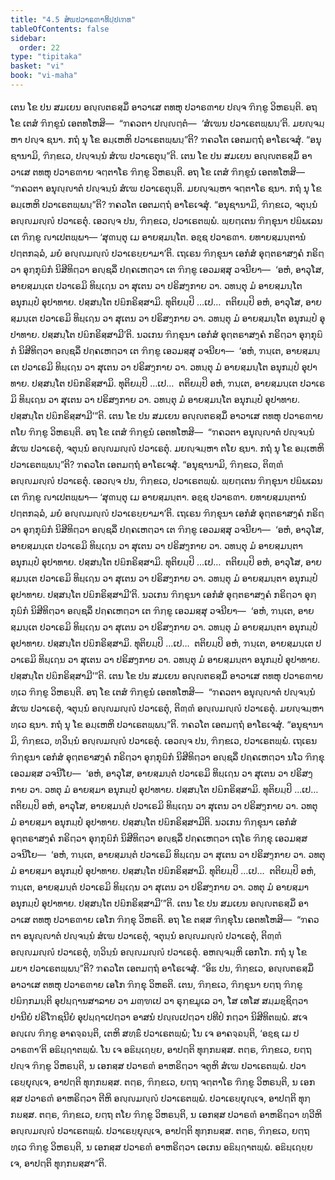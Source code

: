 ```yaml
---
title: "4.5 ສໍຆປວາຣຓາທິປ຺ປເຠທ"
tableOfContents: false
sidebar:
  order: 22
type: "tipitaka"
basket: "vi"
book: "vi-maha"
---
```



<DynamicBreadcrumb />

<Division number="215" book="vi-maha">

<Paragraph number="973" book="vi-maha">
ເຕນ ໂຂ ປນ ສມເຍນ ອຎ຺ຎຕຣສ຺ມິໍ ອາວາເສ ຕທຫຸ ປວາຣຓາຍ ປຎ຺ຈ ຠິກ຺ຂູ ວິຫຣນ຺ຕິ. ອຖ ໂຂ ເຕສໍ ຠິກ຺ຂູນໍ ເອຕທໂຫສິ—  “ຠຄວຕາ ປຎ຺ຎຕ຺ຕໍ—  ‘ສໍເຆນ ປວາເຣຕພ຺ພນ຺’ຕິ. ມຍຎ຺ຈມ຺ຫາ ປຎ຺ຈ ຊນາ. ກຖໍ ນຸ ໂຂ ອມ຺ເຫຫິ ປວາເຣຕພ຺ພນ຺”ຕິ? ຠຄວໂຕ ເອຕມຕ຺ຖໍ ອາໂຣເຈສຸໍ. “ອນຸຊານາມິ, ຠິກ຺ຂເວ, ປຎ຺ຈນ຺ນໍ ສໍເຆ ປວາເຣຕຸນ຺”ຕິ.
</Paragraph>

</Division>
<Division number="216" book="vi-maha">

<Paragraph number="974" book="vi-maha">
ເຕນ ໂຂ ປນ ສມເຍນ ອຎ຺ຎຕຣສ຺ມິໍ ອາວາເສ ຕທຫຸ ປວາຣຓາຍ ຈຕ຺ຕາໂຣ ຠິກ຺ຂູ ວິຫຣນ຺ຕິ. ອຖ ໂຂ ເຕສໍ ຠິກ຺ຂູນໍ ເອຕທໂຫສິ—  “ຠຄວຕາ ອນຸຎ຺ຎາຕໍ ປຎ຺ຈນ຺ນໍ ສໍເຆ ປວາເຣຕຸນ຺ຕິ. ມຍຎ຺ຈມ຺ຫາ ຈຕ຺ຕາໂຣ ຊນາ. ກຖໍ ນຸ ໂຂ ອມ຺ເຫຫິ ປວາເຣຕພ຺ພນ຺”ຕິ? ຠຄວໂຕ ເອຕມຕ຺ຖໍ ອາໂຣເຈສຸໍ. “ອນຸຊານາມິ, ຠິກ຺ຂເວ, ຈຕຸນ຺ນໍ ອຎ຺ຎມຎ຺ຎໍ ປວາເຣຕຸໍ. ເອວຎ຺ຈ ປນ, ຠິກ຺ຂເວ, ປວາເຣຕພ຺ພໍ. ພ຺ຍຕ຺ເຕນ ຠິກ຺ຂຸນາ ປຏິພເລນ ເຕ ຠິກ຺ຂູ ຎາເປຕພ຺ພາ—
</Paragraph>

<Paragraph number="975" book="vi-maha">
‘ສຸຓນ຺ຕຸ ເມ ອາຍສ຺ມນ຺ໂຕ. ອຊ຺ຊ ປວາຣຓາ. ຍທາຍສ຺ມນ຺ຕານໍ ປຕ຺ຕກລ຺ລໍ, ມຍໍ ອຎ຺ຎມຎ຺ຎໍ ປວາເຣຍ຺ຍາມາ’ຕິ.
</Paragraph>

<Paragraph number="976" book="vi-maha">
ເຖເຣນ ຠິກ຺ຂຸນາ ເອກໍສໍ ອຸຕ຺ຕຣາສງ຺ຄໍ ກຣິຕ຺ວາ ອຸກ຺ກຸຏິກໍ ນິສີທິຕ຺ວາ ອຎ຺ຊລິໍ ປຄ຺ຄເຫຕ຺ວາ ເຕ ຠິກ຺ຂູ ເອວມສ຺ສຸ ວຈນີຍາ—  ‘ອຫໍ, ອາວຸໂສ, ອາຍສ຺ມນ຺ເຕ ປວາເຣມິ ທິຏ຺ເຐນ ວາ ສຸເຕນ ວາ ປຣິສງ຺ກາຍ ວາ. ວທນ຺ຕຸ ມໍ ອາຍສ຺ມນ຺ໂຕ ອນຸກມ຺ປໍ ອຸປາທາຍ. ປສ຺ສນ຺ໂຕ ປຏິກຣິສ຺ສາມິ. ທຸຕິຍມ຺ປິ …ເປ…  ຕຕິຍມ຺ປິ ອຫໍ, ອາວຸໂສ, ອາຍສ຺ມນ຺ເຕ ປວາເຣມິ ທິຏ຺ເຐນ ວາ ສຸເຕນ ວາ ປຣິສງ຺ກາຍ ວາ. ວທນ຺ຕຸ ມໍ ອາຍສ຺ມນ຺ໂຕ ອນຸກມ຺ປໍ ອຸປາທາຍ. ປສ຺ສນ຺ໂຕ ປຏິກຣິສ຺ສາມີ’ຕິ.
</Paragraph>

<Paragraph number="977" book="vi-maha">
ນວເກນ ຠິກ຺ຂຸນາ ເອກໍສໍ ອຸຕ຺ຕຣາສງ຺ຄໍ ກຣິຕ຺ວາ ອຸກ຺ກຸຏິກໍ ນິສີທິຕ຺ວາ ອຎ຺ຊລິໍ ປຄ຺ຄເຫຕ຺ວາ ເຕ ຠິກ຺ຂູ ເອວມສ຺ສຸ ວຈນີຍາ—  ‘ອຫໍ, ຠນ຺ເຕ, ອາຍສ຺ມນ຺ເຕ ປວາເຣມິ ທິຏ຺ເຐນ ວາ ສຸເຕນ ວາ ປຣິສງ຺ກາຍ ວາ. ວທນ຺ຕຸ ມໍ ອາຍສ຺ມນ຺ໂຕ ອນຸກມ຺ປໍ ອຸປາທາຍ. ປສ຺ສນ຺ໂຕ ປຏິກຣິສ຺ສາມິ. ທຸຕິຍມ຺ປິ …ເປ…  ຕຕິຍມ຺ປິ ອຫໍ, ຠນ຺ເຕ, ອາຍສ຺ມນ຺ເຕ ປວາເຣມິ ທິຏ຺ເຐນ ວາ ສຸເຕນ ວາ ປຣິສງ຺ກາຍ ວາ. ວທນ຺ຕຸ ມໍ ອາຍສ຺ມນ຺ໂຕ ອນຸກມ຺ປໍ ອຸປາທາຍ. ປສ຺ສນ຺ໂຕ ປຏິກຣິສ຺ສາມີ’”ຕິ.
</Paragraph>

<Paragraph number="978" book="vi-maha">
ເຕນ ໂຂ ປນ ສມເຍນ ອຎ຺ຎຕຣສ຺ມິໍ ອາວາເສ ຕທຫຸ ປວາຣຓາຍ ຕໂຍ ຠິກ຺ຂູ ວິຫຣນ຺ຕິ. ອຖ ໂຂ ເຕສໍ ຠິກ຺ຂູນໍ ເອຕທໂຫສິ—  “ຠຄວຕາ ອນຸຎ຺ຎາຕໍ ປຎ຺ຈນ຺ນໍ ສໍເຆ ປວາເຣຕຸໍ, ຈຕຸນ຺ນໍ ອຎ຺ຎມຎ຺ຎໍ ປວາເຣຕຸໍ. ມຍຎ຺ຈມ຺ຫາ ຕໂຍ ຊນາ. ກຖໍ ນຸ ໂຂ ອມ຺ເຫຫິ ປວາເຣຕພ຺ພນ຺”ຕິ? ຠຄວໂຕ ເອຕມຕ຺ຖໍ ອາໂຣເຈສຸໍ. “ອນຸຊານາມິ, ຠິກ຺ຂເວ, ຕິຓ຺ຓໍ ອຎ຺ຎມຎ຺ຎໍ ປວາເຣຕຸໍ. ເອວຎ຺ຈ ປນ, ຠິກ຺ຂເວ, ປວາເຣຕພ຺ພໍ. ພ຺ຍຕ຺ເຕນ ຠິກ຺ຂຸນາ ປຏິພເລນ ເຕ ຠິກ຺ຂູ ຎາເປຕພ຺ພາ—
</Paragraph>

<Paragraph number="979" book="vi-maha">
‘ສຸຓນ຺ຕຸ ເມ ອາຍສ຺ມນ຺ຕາ. ອຊ຺ຊ ປວາຣຓາ. ຍທາຍສ຺ມນ຺ຕານໍ ປຕ຺ຕກລ຺ລໍ, ມຍໍ ອຎ຺ຎມຎ຺ຎໍ ປວາເຣຍ຺ຍາມາ’ຕິ.
</Paragraph>

<Paragraph number="980" book="vi-maha">
ເຖເຣນ ຠິກ຺ຂຸນາ ເອກໍສໍ ອຸຕ຺ຕຣາສງ຺ຄໍ ກຣິຕ຺ວາ ອຸກ຺ກຸຏິກໍ ນິສີທິຕ຺ວາ ອຎ຺ຊລິໍ ປຄ຺ຄເຫຕ຺ວາ ເຕ ຠິກ຺ຂູ ເອວມສ຺ສຸ ວຈນີຍາ—  ‘ອຫໍ, ອາວຸໂສ, ອາຍສ຺ມນ຺ເຕ ປວາເຣມິ ທິຏ຺ເຐນ ວາ ສຸເຕນ ວາ ປຣິສງ຺ກາຍ ວາ. ວທນ຺ຕຸ ມໍ ອາຍສ຺ມນ຺ຕາ ອນຸກມ຺ປໍ ອຸປາທາຍ. ປສ຺ສນ຺ໂຕ ປຏິກຣິສ຺ສາມິ. ທຸຕິຍມ຺ປິ …ເປ…  ຕຕິຍມ຺ປິ ອຫໍ, ອາວຸໂສ, ອາຍສ຺ມນ຺ເຕ ປວາເຣມິ ທິຏ຺ເຐນ ວາ ສຸເຕນ ວາ ປຣິສງ຺ກາຍ ວາ. ວທນ຺ຕຸ ມໍ ອາຍສ຺ມນ຺ຕາ ອນຸກມ຺ປໍ ອຸປາທາຍ. ປສ຺ສນ຺ໂຕ ປຏິກຣິສ຺ສາມີ’ຕິ.
</Paragraph>

<Paragraph number="981" book="vi-maha">
ນວເກນ ຠິກ຺ຂຸນາ ເອກໍສໍ ອຸຕ຺ຕຣາສງ຺ຄໍ ກຣິຕ຺ວາ ອຸກ຺ກຸຏິກໍ ນິສີທິຕ຺ວາ ອຎ຺ຊລິໍ ປຄ຺ຄເຫຕ຺ວາ ເຕ ຠິກ຺ຂູ ເອວມສ຺ສຸ ວຈນີຍາ—  ‘ອຫໍ, ຠນ຺ເຕ, ອາຍສ຺ມນ຺ເຕ ປວາເຣມິ ທິຏ຺ເຐນ ວາ ສຸເຕນ ວາ ປຣິສງ຺ກາຍ ວາ. ວທນ຺ຕຸ ມໍ ອາຍສ຺ມນ຺ຕາ ອນຸກມ຺ປໍ ອຸປາທາຍ. ປສ຺ສນ຺ໂຕ ປຏິກຣິສ຺ສາມິ. ທຸຕິຍມ຺ປິ …ເປ…  ຕຕິຍມ຺ປິ ອຫໍ, ຠນ຺ເຕ, ອາຍສ຺ມນ຺ເຕ ປວາເຣມິ ທິຏ຺ເຐນ ວາ ສຸເຕນ ວາ ປຣິສງ຺ກາຍ ວາ. ວທນ຺ຕຸ ມໍ ອາຍສ຺ມນ຺ຕາ ອນຸກມ຺ປໍ ອຸປາທາຍ. ປສ຺ສນ຺ໂຕ ປຏິກຣິສ຺ສາມີ’”ຕິ.
</Paragraph>

</Division>
<Division number="217" book="vi-maha">

<Paragraph number="982" book="vi-maha">
ເຕນ ໂຂ ປນ ສມເຍນ ອຎ຺ຎຕຣສ຺ມິໍ ອາວາເສ ຕທຫຸ ປວາຣຓາຍ ທ຺ເວ ຠິກ຺ຂູ ວິຫຣນ຺ຕິ. ອຖ ໂຂ ເຕສໍ ຠິກ຺ຂູນໍ ເອຕທໂຫສິ—  “ຠຄວຕາ ອນຸຎ຺ຎາຕໍ ປຎ຺ຈນ຺ນໍ ສໍເຆ ປວາເຣຕຸໍ, ຈຕຸນ຺ນໍ ອຎ຺ຎມຎ຺ຎໍ ປວາເຣຕຸໍ, ຕິຓ຺ຓໍ ອຎ຺ຎມຎ຺ຎໍ ປວາເຣຕຸໍ. ມຍຎ຺ຈມ຺ຫາ ທ຺ເວ ຊນາ. ກຖໍ ນຸ ໂຂ ອມ຺ເຫຫິ ປວາເຣຕພ຺ພນ຺”ຕິ. ຠຄວໂຕ ເອຕມຕ຺ຖໍ ອາໂຣເຈສຸໍ. “ອນຸຊານາມິ, ຠິກ຺ຂເວ, ທ຺ວິນ຺ນໍ ອຎ຺ຎມຎ຺ຎໍ ປວາເຣຕຸໍ. ເອວຎ຺ຈ ປນ, ຠິກ຺ຂເວ, ປວາເຣຕພ຺ພໍ. ເຖເຣນ ຠິກ຺ຂຸນາ ເອກໍສໍ ອຸຕ຺ຕຣາສງ຺ຄໍ ກຣິຕ຺ວາ ອຸກ຺ກຸຏິກໍ ນິສີທິຕ຺ວາ ອຎ຺ຊລິໍ ປຄ຺ຄເຫຕ຺ວາ ນໂວ ຠິກ຺ຂຸ ເອວມສ຺ສ ວຈນີໂຍ—  ‘ອຫໍ, ອາວຸໂສ, ອາຍສ຺ມນ຺ຕໍ ປວາເຣມິ ທິຏ຺ເຐນ ວາ ສຸເຕນ ວາ ປຣິສງ຺ກາຍ ວາ. ວທຕຸ ມໍ ອາຍສ຺ມາ ອນຸກມ຺ປໍ ອຸປາທາຍ. ປສ຺ສນ຺ໂຕ ປຏິກຣິສ຺ສາມິ. ທຸຕິຍມ຺ປິ …ເປ…  ຕຕິຍມ຺ປິ ອຫໍ, ອາວຸໂສ, ອາຍສ຺ມນ຺ຕໍ ປວາເຣມິ ທິຏ຺ເຐນ ວາ ສຸເຕນ ວາ ປຣິສງ຺ກາຍ ວາ. ວທຕຸ ມໍ ອາຍສ຺ມາ ອນຸກມ຺ປໍ ອຸປາທາຍ. ປສ຺ສນ຺ໂຕ ປຏິກຣິສ຺ສາມີຕິ.
</Paragraph>

<Paragraph number="983" book="vi-maha">
ນວເກນ ຠິກ຺ຂຸນາ ເອກໍສໍ ອຸຕ຺ຕຣາສງ຺ຄໍ ກຣິຕ຺ວາ ອຸກ຺ກຸຏິກໍ ນິສີທິຕ຺ວາ ອຎ຺ຊລິໍ ປຄ຺ຄເຫຕ຺ວາ ເຖໂຣ ຠິກ຺ຂຸ ເອວມສ຺ສ ວຈນີໂຍ—  ‘ອຫໍ, ຠນ຺ເຕ, ອາຍສ຺ມນ຺ຕໍ ປວາເຣມິ ທິຏ຺ເຐນ ວາ ສຸເຕນ ວາ ປຣິສງ຺ກາຍ ວາ. ວທຕຸ ມໍ ອາຍສ຺ມາ ອນຸກມ຺ປໍ ອຸປາທາຍ. ປສ຺ສນ຺ໂຕ ປຏິກຣິສ຺ສາມິ. ທຸຕິຍມ຺ປິ …ເປ…  ຕຕິຍມ຺ປິ ອຫໍ, ຠນ຺ເຕ, ອາຍສ຺ມນ຺ຕໍ ປວາເຣມິ ທິຏ຺ເຐນ ວາ ສຸເຕນ ວາ ປຣິສງ຺ກາຍ ວາ. ວທຕຸ ມໍ ອາຍສ຺ມາ ອນຸກມ຺ປໍ ອຸປາທາຍ. ປສ຺ສນ຺ໂຕ ປຏິກຣິສ຺ສາມີ’”ຕິ.
</Paragraph>

</Division>
<Division number="218" book="vi-maha">

<Paragraph number="984" book="vi-maha">
ເຕນ ໂຂ ປນ ສມເຍນ ອຎ຺ຎຕຣສ຺ມິໍ ອາວາເສ ຕທຫຸ ປວາຣຓາຍ ເອໂກ ຠິກ຺ຂຸ ວິຫຣຕິ. ອຖ ໂຂ ຕສ຺ສ ຠິກ຺ຂຸໂນ ເອຕທໂຫສິ—  “ຠຄວຕາ ອນຸຎ຺ຎາຕໍ ປຎ຺ຈນ຺ນໍ ສໍເຆ ປວາເຣຕຸໍ, ຈຕຸນ຺ນໍ ອຎ຺ຎມຎ຺ຎໍ ປວາເຣຕຸໍ, ຕິຓ຺ຓໍ ອຎ຺ຎມຎ຺ຎໍ ປວາເຣຕຸໍ, ທ຺ວິນ຺ນໍ ອຎ຺ຎມຎ຺ຎໍ ປວາເຣຕຸໍ. ອຫຎ຺ຈມ຺ຫິ ເອກໂກ. ກຖໍ ນຸ ໂຂ ມຍາ ປວາເຣຕພ຺ພນ຺”ຕິ? ຠຄວໂຕ ເອຕມຕ຺ຖໍ ອາໂຣເຈສຸໍ.
</Paragraph>

<Paragraph number="985" book="vi-maha">
“ອິຘ ປນ, ຠິກ຺ຂເວ, ອຎ຺ຎຕຣສ຺ມິໍ ອາວາເສ ຕທຫຸ ປວາຣຓາຍ ເອໂກ ຠິກ຺ຂຸ ວິຫຣຕິ. ເຕນ, ຠິກ຺ຂເວ, ຠິກ຺ຂຸນາ ຍຕ຺ຖ ຠິກ຺ຂູ ປຏິກ຺ກມນ຺ຕິ ອຸປຏ຺ຐານສາລາຍ ວາ ມຓ຺ຑເປ ວາ ຣຸກ຺ຂມູເລ ວາ, ໂສ ເທໂສ ສມ຺ມຊ຺ຊິຕ຺ວາ ປານີຍໍ ປຣິໂຠຊນີຍໍ ອຸປຏ຺ຐາເປຕ຺ວາ ອາສນໍ ປຎ຺ຎເປຕ຺ວາ ປທີປໍ ກຕ຺ວາ ນິສີທິຕພ຺ພໍ. ສເຈ ອຎ຺ເຎ ຠິກ຺ຂູ ອາຄຈ຺ຉນ຺ຕິ, ເຕຫິ ສທ຺ຘິໍ ປວາເຣຕພ຺ພໍ; ໂນ ເຈ ອາຄຈ຺ຉນ຺ຕິ, ‘ອຊ຺ຊ ເມ ປວາຣຓາ’ຕິ ອຘິຏ຺ຐາຕພ຺ພໍ. ໂນ ເຈ ອຘິຏ຺ເຐຍ຺ຍ, ອາປຕ຺ຕິ ທຸກ຺ກຏສ຺ສ.
</Paragraph>

<Paragraph number="986" book="vi-maha">
ຕຕ຺ຣ, ຠິກ຺ຂເວ, ຍຕ຺ຖ ປຎ຺ຈ ຠິກ຺ຂູ ວິຫຣນ຺ຕິ, ນ ເອກສ຺ສ ປວາຣຓໍ ອາຫຣິຕ຺ວາ ຈຕູຫິ ສໍເຆ ປວາເຣຕພ຺ພໍ. ປວາເຣຍ຺ຍຸຎ຺ເຈ, ອາປຕ຺ຕິ ທຸກ຺ກຏສ຺ສ. ຕຕ຺ຣ, ຠິກ຺ຂເວ, ຍຕ຺ຖ ຈຕ຺ຕາໂຣ ຠິກ຺ຂູ ວິຫຣນ຺ຕິ, ນ ເອກສ຺ສ ປວາຣຓໍ ອາຫຣິຕ຺ວາ ຕີຫິ ອຎ຺ຎມຎ຺ຎໍ ປວາເຣຕພ຺ພໍ. ປວາເຣຍ຺ຍຸຎ຺ເຈ, ອາປຕ຺ຕິ ທຸກ຺ກຏສ຺ສ. ຕຕ຺ຣ, ຠິກ຺ຂເວ, ຍຕ຺ຖ ຕໂຍ ຠິກ຺ຂູ ວິຫຣນ຺ຕິ, ນ ເອກສ຺ສ ປວາຣຓໍ ອາຫຣິຕ຺ວາ ທ຺ວີຫິ ອຎ຺ຎມຎ຺ຎໍ ປວາເຣຕພ຺ພໍ. ປວາເຣຍ຺ຍຸຎ຺ເຈ, ອາປຕ຺ຕິ ທຸກ຺ກຏສ຺ສ. ຕຕ຺ຣ, ຠິກ຺ຂເວ, ຍຕ຺ຖ ທ຺ເວ ຠິກ຺ຂູ ວິຫຣນ຺ຕິ, ນ ເອກສ຺ສ ປວາຣຓໍ ອາຫຣິຕ຺ວາ ເອເກນ ອຘິຏ຺ຐາຕພ຺ພໍ. ອຘິຏ຺ເຐຍ຺ຍ ເຈ, ອາປຕ຺ຕິ ທຸກ຺ກຏສ຺ສາ”ຕິ.
</Paragraph>
</Division>